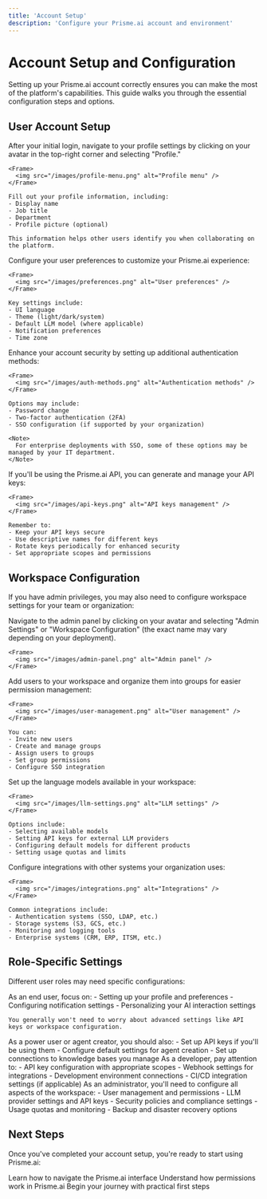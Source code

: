 ```yaml
---
title: 'Account Setup'
description: 'Configure your Prisme.ai account and environment'
---
```


# Account Setup and Configuration

Setting up your Prisme.ai account correctly ensures you can make the most of the platform's capabilities. This guide walks you through the essential configuration steps and options.

## User Account Setup

<Steps>
  <Step title="Complete your profile">
    After your initial login, navigate to your profile settings by clicking on your avatar in the top-right corner and selecting "Profile."
    
    <Frame>
      <img src="/images/profile-menu.png" alt="Profile menu" />
    </Frame>
    
    Fill out your profile information, including:
    - Display name
    - Job title
    - Department
    - Profile picture (optional)
    
    This information helps other users identify you when collaborating on the platform.
  </Step>
  
  <Step title="Set your preferences">
    Configure your user preferences to customize your Prisme.ai experience:
    
    <Frame>
      <img src="/images/preferences.png" alt="User preferences" />
    </Frame>
    
    Key settings include:
    - UI language
    - Theme (light/dark/system)
    - Default LLM model (where applicable)
    - Notification preferences
    - Time zone
  </Step>
  
  <Step title="Configure authentication methods">
    Enhance your account security by setting up additional authentication methods:
    
    <Frame>
      <img src="/images/auth-methods.png" alt="Authentication methods" />
    </Frame>
    
    Options may include:
    - Password change
    - Two-factor authentication (2FA)
    - SSO configuration (if supported by your organization)
    
    <Note>
      For enterprise deployments with SSO, some of these options may be managed by your IT department.
    </Note>
  </Step>
  
  <Step title="Set API access (if needed)">
    If you'll be using the Prisme.ai API, you can generate and manage your API keys:
    
    <Frame>
      <img src="/images/api-keys.png" alt="API keys management" />
    </Frame>
    
    Remember to:
    - Keep your API keys secure
    - Use descriptive names for different keys
    - Rotate keys periodically for enhanced security
    - Set appropriate scopes and permissions
  </Step>
</Steps>

## Workspace Configuration

If you have admin privileges, you may also need to configure workspace settings for your team or organization:

<Steps>
  <Step title="Access workspace settings">
    Navigate to the admin panel by clicking on your avatar and selecting "Admin Settings" or "Workspace Configuration" (the exact name may vary depending on your deployment).
    
    <Frame>
      <img src="/images/admin-panel.png" alt="Admin panel" />
    </Frame>
  </Step>
  
  <Step title="Manage users and groups">
    Add users to your workspace and organize them into groups for easier permission management:
    
    <Frame>
      <img src="/images/user-management.png" alt="User management" />
    </Frame>
    
    You can:
    - Invite new users
    - Create and manage groups
    - Assign users to groups
    - Set group permissions
    - Configure SSO integration
  </Step>
  
  <Step title="Configure LLM settings">
    Set up the language models available in your workspace:
    
    <Frame>
      <img src="/images/llm-settings.png" alt="LLM settings" />
    </Frame>
    
    Options include:
    - Selecting available models
    - Setting API keys for external LLM providers
    - Configuring default models for different products
    - Setting usage quotas and limits
  </Step>
  
  <Step title="Set up integrations">
    Configure integrations with other systems your organization uses:
    
    <Frame>
      <img src="/images/integrations.png" alt="Integrations" />
    </Frame>
    
    Common integrations include:
    - Authentication systems (SSO, LDAP, etc.)
    - Storage systems (S3, GCS, etc.)
    - Monitoring and logging tools
    - Enterprise systems (CRM, ERP, ITSM, etc.)
  </Step>
</Steps>

## Role-Specific Settings

Different user roles may need specific configurations:

<Tabs>
  <Tab title="End Users">
    As an end user, focus on:
    - Setting up your profile and preferences
    - Configuring notification settings
    - Personalizing your AI interaction settings
    
    You generally won't need to worry about advanced settings like API keys or workspace configuration.
  </Tab>
  
  <Tab title="Power Users">
    As a power user or agent creator, you should also:
    - Set up API keys if you'll be using them
    - Configure default settings for agent creation
    - Set up connections to knowledge bases you manage
  </Tab>
  
  <Tab title="Developers">
    As a developer, pay attention to:
    - API key configuration with appropriate scopes
    - Webhook settings for integrations
    - Development environment connections
    - CI/CD integration settings (if applicable)
  </Tab>
  
  <Tab title="Administrators">
    As an administrator, you'll need to configure all aspects of the workspace:
    - User management and permissions
    - LLM provider settings and API keys
    - Security policies and compliance settings
    - Usage quotas and monitoring
    - Backup and disaster recovery options
  </Tab>
</Tabs>

## Next Steps

Once you've completed your account setup, you're ready to start using Prisme.ai:

<CardGroup cols={3}>
  <Card title="Platform Navigation" icon="compass" href="../platform-navigation">
    Learn how to navigate the Prisme.ai interface
  </Card>
  <Card title="User Access Management" icon="users-gear" href="../user-access-management">
    Understand how permissions work in Prisme.ai
  </Card>
  <Card title="First Steps Guide" icon="person-walking" href="../first-steps">
    Begin your journey with practical first steps
  </Card>
</CardGroup>